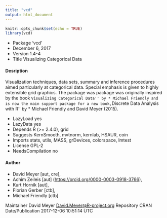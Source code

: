 ```yaml
---
title: "vcd"
output: html_document
---
```


```r
knitr::opts_chunk$set(echo = TRUE)
library(vcd)
```
* Package 'vcd'
* December 6, 2017
* Version 1.4-4
* Title Visualizing Categorical Data

#### Desription
Visualization techniques, data sets, summary and inference procedures aimed particularly at categorical data. Special emphasis is given to highly extensible grid graphics. The package was package was originally inspired by the book ``Visualizing Categorical Data'' by * Michael Friendly and is now the main support package for a new book,``Discrete Data Analysis with R'' by * Michael Friendly and
David Meyer (2015).

* LazyLoad yes
* LazyData yes
* Depends R (>= 2.4.0), grid
* Suggests KernSmooth, mvtnorm, kernlab, HSAUR, coin
* Imports stats, utils, MASS, grDevices, colorspace, lmtest
* License GPL-2
* NeedsCompilation no

#### Author 
* David Meyer [aut, cre],
* Achim Zeileis [aut] (<https://orcid.org/0000-0003-0918-3766>),
* Kurt Hornik [aut],
* Florian Gerber [ctb],
* Michael Friendly [ctb]

Maintainer David Meyer <David.Meyer@R-project.org>
Repository CRAN
Date/Publication 2017-12-06 10:51:14 UTC

